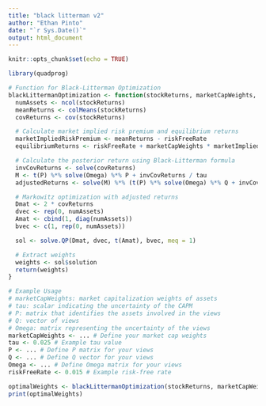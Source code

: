 ```yaml
---
title: "black litterman v2"
author: "Ethan Pinto"
date: "`r Sys.Date()`"
output: html_document
---
```


```r
knitr::opts_chunk$set(echo = TRUE)
```



```r
library(quadprog)

# Function for Black-Litterman Optimization
blackLittermanOptimization <- function(stockReturns, marketCapWeights, riskFreeRate, tau, P, Q, Omega) {
  numAssets <- ncol(stockReturns)
  meanReturns <- colMeans(stockReturns)
  covReturns <- cov(stockReturns)

  # Calculate market implied risk premium and equilibrium returns
  marketImpliedRiskPremium <- meanReturns - riskFreeRate
  equilibriumReturns <- riskFreeRate + marketCapWeights * marketImpliedRiskPremium

  # Calculate the posterior return using Black-Litterman formula
  invCovReturns <- solve(covReturns)
  M <- t(P) %*% solve(Omega) %*% P + invCovReturns / tau
  adjustedReturns <- solve(M) %*% (t(P) %*% solve(Omega) %*% Q + invCovReturns / tau %*% equilibriumReturns)

  # Markowitz optimization with adjusted returns
  Dmat <- 2 * covReturns
  dvec <- rep(0, numAssets)
  Amat <- cbind(1, diag(numAssets))
  bvec <- c(1, rep(0, numAssets))

  sol <- solve.QP(Dmat, dvec, t(Amat), bvec, meq = 1)

  # Extract weights
  weights <- sol$solution
  return(weights)
}

# Example Usage
# marketCapWeights: market capitalization weights of assets
# tau: scalar indicating the uncertainty of the CAPM
# P: matrix that identifies the assets involved in the views
# Q: vector of views
# Omega: matrix representing the uncertainty of the views
marketCapWeights <- ... # Define your market cap weights
tau <- 0.025 # Example tau value
P <- ... # Define P matrix for your views
Q <- ... # Define Q vector for your views
Omega <- ... # Define Omega matrix for your views
riskFreeRate <- 0.015 # Example risk-free rate

optimalWeights <- blackLittermanOptimization(stockReturns, marketCapWeights, riskFreeRate, tau, P, Q, Omega)
print(optimalWeights)

```


